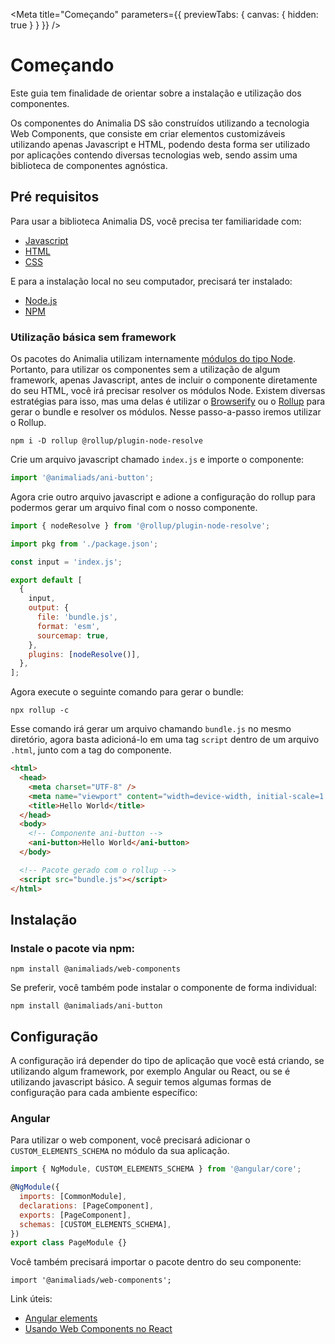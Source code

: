 
<Meta
  title="Começando"
  parameters={{ previewTabs: { canvas: { hidden: true } } }}
/>

# Começando

Este guia tem finalidade de orientar sobre a instalação e utilização dos componentes.

Os componentes do Animalia DS são construídos utilizando a tecnologia Web Components,
que consiste em criar elementos customizáveis utilizando apenas Javascript e HTML, podendo
desta forma ser utilizado por aplicações contendo diversas tecnologias web, sendo assim uma
biblioteca de componentes agnóstica.

## Pré requisitos

Para usar a biblioteca Animalia DS, você precisa ter familiaridade com:

- [Javascript](https://developer.mozilla.org/en-US/docs/Web/JavaScript/A_re-introduction_to_JavaScript)
- [HTML](https://developer.mozilla.org/docs/Learn/HTML/Introduction_to_HTML)
- [CSS](https://developer.mozilla.org/docs/Learn/CSS/First_steps)

E para a instalação local no seu computador, precisará ter instalado:

- [Node.js](https://nodejs.org/en/)
- [NPM](https://docs.npmjs.com/getting-started/what-is-npm)

### Utilização básica sem framework

Os pacotes do Animalia utilizam internamente [módulos do tipo Node](https://nodejs.org/api/modules.html#modules_all_together).
Portanto, para utilizar os componentes sem a utilização de algum framework, apenas Javascript, antes de incluir o
componente diretamente do seu HTML, você irá precisar resolver os módulos Node.
Existem diversas estratégias para isso, mas uma delas é utilizar o [Browserify](https://browserify.org/)
ou o [Rollup](https://rollupjs.org/guide/en/) para gerar o bundle e resolver os módulos. Nesse passo-a-passo iremos
utilizar o Rollup.

```
npm i -D rollup @rollup/plugin-node-resolve
```

Crie um arquivo javascript chamado `index.js` e importe o componente:

```javascript
import '@animaliads/ani-button';
```

Agora crie outro arquivo javascript e adione a configuração do rollup para podermos gerar um arquivo final
com o nosso componente.

```javascript
import { nodeResolve } from '@rollup/plugin-node-resolve';

import pkg from './package.json';

const input = 'index.js';

export default [
  {
    input,
    output: {
      file: 'bundle.js',
      format: 'esm',
      sourcemap: true,
    },
    plugins: [nodeResolve()],
  },
];
```

Agora execute o seguinte comando para gerar o bundle:

```
npx rollup -c
```

Esse comando irá gerar um arquivo chamando `bundle.js` no mesmo diretório, agora basta adicioná-lo em
uma tag `script` dentro de um arquivo `.html`, junto com a tag do componente.

```html
<html>
  <head>
    <meta charset="UTF-8" />
    <meta name="viewport" content="width=device-width, initial-scale=1.0" />
    <title>Hello World</title>
  </head>
  <body>
    <!-- Componente ani-button -->
    <ani-button>Hello World</ani-button>
  </body>

  <!-- Pacote gerado com o rollup -->
  <script src="bundle.js"></script>
</html>
```

## Instalação

### Instale o pacote via npm:

```
npm install @animaliads/web-components
```

Se preferir, você também pode instalar o componente de forma individual:

```
npm install @animaliads/ani-button
```

## Configuração

A configuração irá depender do tipo de aplicação que você está criando, se utilizando algum framework,
por exemplo Angular ou React, ou se é utilizando javascript básico.
A seguir temos algumas formas de configuração para cada ambiente específico:

<a id="angular"></a>

### Angular

Para utilizar o web component, você precisará adicionar o `CUSTOM_ELEMENTS_SCHEMA` no módulo da sua aplicação.

```javascript
import { NgModule, CUSTOM_ELEMENTS_SCHEMA } from '@angular/core';

@NgModule({
  imports: [CommonModule],
  declarations: [PageComponent],
  exports: [PageComponent],
  schemas: [CUSTOM_ELEMENTS_SCHEMA],
})
export class PageModule {}
```

Você também precisará importar o pacote dentro do seu componente:

```
import '@animaliads/web-components';
```

Link úteis:

- [Angular elements](https://angular.io/guide/elements)
- [Usando Web Components no React](https://pt-br.reactjs.org/docs/web-components.html)

